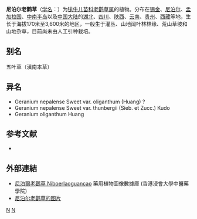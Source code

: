 {{Speciesbox 
| taxon = Geranium nepalense
| authority = Sweet， 1820-1922
| subdivision_ranks =[[变种|变种]]
| subdivision =
* 尼泊尔老鹳草 ''G. n.'' var. ''nepalense''
* [[中日老鹳草|中日老鹳草]] ''G. n.'' var. ''thunbergii''
* [[少花老鹳草|少花老鹳草]] ''G. n.'' var. ''oliganthum''
}}

'''尼泊尔老鹳草'''（[[学名|学名]]：{{lang|la|''Geranium nepalense''}}）为[[牻牛儿苗科|牻牛儿苗科]][[老鹳草属|老鹳草属]]的植物。分布在[[锡金|锡金]]、[[尼泊尔|尼泊尔]]、[[孟加拉国|孟加拉国]]、[[中南半岛|中南半岛]]以及[[中国大陆|中国大陆]]的[[湖北|湖北]]、[[四川|四川]]、[[陕西|陕西]]、[[云南|云南]]、[[贵州|贵州]]、[[西藏|西藏]]等地，生长于海拔170米至3,600米的地区，一般生于灌丛、山地阔叶林林缘、荒山草坡和山地杂草，目前尚未由人工引种栽培。

== 别名 ==
五叶草（滇南本草）

== 异名 ==
* Geranium nepalense Sweet var. oliganthum (Huang) ?
* Geranium nepalense Sweet var. thunbergii (Sieb. et Zucc.) Kudo
* Geranium oliganthum Huang

== 参考文献 ==
<div class="references-small">
* {{cite web| url =http://www.bioinfo.cn/db05/KmzwSpecies.php?action=view&id=9688| title =尼泊尔老鹳草（原变种）| work =《中国高等植物数据库全库》| publisher =中国科学院微生物研究所| author =昆明植物研究所| accessdate =2009-02-24| deadurl =yes| archiveurl =https://web.archive.org/web/20160305055324/http://www.bioinfo.cn/db05/KmzwSpecies.php?action=view&id=9688| archivedate =2016-03-05}}

==外部連結==		
* [http://libproject.hkbu.edu.hk/was40/detail?lang=ch&channelid=1288&searchword=herb_id=D00640 尼泊爾老鸛草 Niboerlaoguancao] {{Wayback|url=http://libproject.hkbu.edu.hk/was40/detail?lang=ch&channelid=1288&searchword=herb_id=D00640 |date=20160304201138 }} 藥用植物圖像數據庫 (香港浸會大學中醫藥學院) {{zh-hant}}{{en}}
* [http://www.hkwildlife.net/pb/annaskt-Vietnam+202010-1004092018a.jpg 尼泊尔老鹳草的图片]
</div>
{{Taxonbar|from=Q11041167}}

[[Category:老鹳草属|N]]
[[Category:1820年描述的植物|N]]